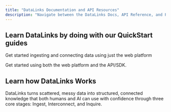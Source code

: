 ```yaml
---
title: "DataLinks Documentation and API Resources"
description: "Navigate between the DataLinks Docs, API Reference, and Python SDK Kit using the tabs at the top of this page."
---
```


## Learn DataLinks by doing with our QuickStart guides

<Columns cols={2}>
<Card title="Web QuickStart Guide" icon="globe" iconType="regular" horizontal href="/get-started/quickstart">Get started ingesting and connecting data using just the web platform </Card>

<Card title="API/SDK QuickStart Guide" icon="python" iconType="regular" horizontal href="/get-started/quickstart">Get started using both the web platform and the API/SDK.</Card>
</Columns>

## Learn how DataLinks Works

DataLinks turns scattered, messy data into structured, connected knowledge that both humans and AI can use with confidence through three core stages: Ingest, Interconnect, and Inquire.

<Columns cols={3}>
  <Card title="Clean and Ingest" icon="database" iconType="regular" href="/concepts/ingest-clean">
    
  </Card>
  <Card title="Interconnect" icon="folder-tree" iconType="regular" href="/concepts/interconnection">
    
  </Card>
  <Card title="Query and Insights" icon="magnifying-glass" iconType="regular" href="/concepts/query-insights">
    
  </Card>
</Columns>